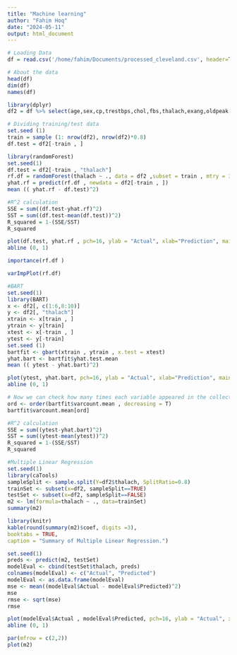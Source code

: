 ```yaml
---
title: "Machine learning"
author: "Fahim Hoq"
date: "2024-05-11"
output: html_document
---
```



```r
# Loading Data
df = read.csv('/home/fahim/Documents/processed_cleveland.csv', header=T)
```

```r
# About the data
head(df)
dim(df)
names(df)
```


```r
library(dplyr)
df2 = df %>% select(age,sex,cp,trestbps,chol,fbs,thalach,exang,oldpeak,slope)
```



```r
# Dividing training/test data
set.seed (1)
train = sample (1: nrow(df2), nrow(df2)*0.8)
df.test = df2[-train , ]
```


```r
library(randomForest)
set.seed(1)
df.test = df2[-train , "thalach"]
rf.df = randomForest(thalach ~ ., data = df2 ,subset = train , mtry = 3, importance = TRUE)
yhat.rf = predict(rf.df , newdata = df2[-train , ])
mean (( yhat.rf - df.test)^2)
```


```r
#R^2 calculation
SSE = sum((df.test-yhat.rf)^2)
SST = sum((df.test-mean(df.test))^2)
R_squared = 1-(SSE/SST)
R_squared
```


```r
plot(df.test, yhat.rf , pch=16, ylab = "Actual", xlab="Prediction", main = "RandomForest")
abline (0, 1)
```
```r
importance(rf.df )
```

```r
varImpPlot(rf.df)
```

```r
#BART
set.seed(1)
library(BART)
x <- df2[, c(1:6,8:10)]
y <- df2[, "thalach"]
xtrain <- x[train , ]
ytrain <- y[train]
xtest <- x[-train , ]
ytest <- y[-train]
set.seed (1)
bartfit <- gbart(xtrain , ytrain , x.test = xtest)
yhat.bart <- bartfit$yhat.test.mean
mean (( ytest - yhat.bart)^2)


```

```r
plot(ytest, yhat.bart, pch=16, ylab = "Actual", xlab="Prediction", main = "BART")
abline (0, 1)
```


```r
# Now we can check how many times each variable appeared in the collection of trees
ord <- order(bartfit$varcount.mean , decreasing = T)
bartfit$varcount.mean[ord]
```

```r
#R^2 calculation
SSE = sum((ytest-yhat.bart)^2)
SST = sum((ytest-mean(ytest))^2)
R_squared = 1-(SSE/SST)
R_squared
```



```r
#Multiple Linear Regression
set.seed(1)
library(caTools)
sampleSplit <- sample.split(Y=df2$thalach, SplitRatio=0.8)
trainSet <- subset(x=df2, sampleSplit==TRUE)
testSet <- subset(x=df2, sampleSplit==FALSE)
m2 <- lm(formula=thalach ~ ., data=trainSet)
summary(m2)
```

```r
library(knitr)
kable(round(summary(m2)$coef, digits =3),
booktabs = TRUE,
caption = "Summary of Multiple Linear Regression.")
```




```r
set.seed(1)
preds <- predict(m2, testSet)
modelEval <- cbind(testSet$thalach, preds)
colnames(modelEval) <- c("Actual", "Predicted")
modelEval <- as.data.frame(modelEval)
mse <- mean((modelEval$Actual - modelEval$Predicted)^2)
mse
rmse <- sqrt(mse)
rmse
```


```r
plot(modelEval$Actual , modelEval$Predicted, pch=16, ylab = "Actual", xlab="Prediction", main = "Multiple Linear Regression")
abline (0, 1)
```


```r
par(mfrow = c(2,2))
plot(m2)
```










